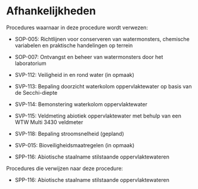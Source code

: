 # Afhankelijkheden

Procedures waarnaar in deze procedure wordt verwezen:

-   SOP-005: Richtlijnen voor conserveren van watermonsters, chemische variabelen en praktische handelingen op terrein

-   SOP-007: Ontvangst en beheer van watermonsters door het laboratorium

-   SVP-112: Veiligheid in en rond water (in opmaak)

-   SVP-113: Bepaling doorzicht waterkolom oppervlaktewater op basis van de Secchi-diepte

-   SVP-114: Bemonstering waterkolom oppervlaktewater

-   SVP-115: Veldmeting abiotiek oppervlaktewater met behulp van een WTW Multi 3430 veldmeter

-   SVP-118: Bepaling stroomsnelheid (gepland)

-   SVP-015: Bioveiligheidsmaatregelen (in opmaak)

-   SPP-116: Abiotische staalname stilstaande oppervlaktewateren

Procedures die verwijzen naar deze procedure:

-   SPP-116: Abiotische staalname stilstaande oppervlaktewateren
